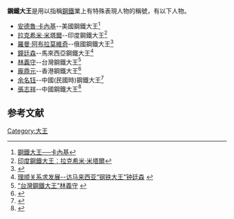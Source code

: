 {{中立性||time=2010-12-15}}
'''鋼鐵大王'''是用以指稱[[鋼鐵|鋼鐵]]業上有特殊表現人物的稱號，有以下人物。

*[[安德魯·卡內基|安德魯·卡內基]]--美國鋼鐵大王<ref>[http://www.books.com.tw/exep/prod/booksfile.php?item=0010446775 鋼鐵大王──卡內基]{{Dead link|date=2018年7月 |bot=InternetArchiveBot |fix-attempted=yes }}</ref>
*[[拉克希米·米塔爾|拉克希米·米塔爾]]--印度鋼鐵大王<ref>[http://www.books.com.tw/exep/prod/china/chinafile.php?item=CN10138281 印度鋼鐵大王︰拉克希米‧米塔爾]{{Dead link|date=2018年7月 |bot=InternetArchiveBot |fix-attempted=yes }}</ref>
*[[羅曼·阿布拉莫維奇|羅曼·阿布拉莫維奇]]--俄國鋼鐵大王<ref>{{Cite web |url=http://www.epochtimes.com/b5/6/6/20/n1356436.htm |title=俄首富阿布拉莫維奇成為新鋼鐵大王 |access-date=2010-12-15 |archive-date=2016-03-04 |archive-url=https://web.archive.org/web/20160304113004/http://www.epochtimes.com/b5/6/6/20/n1356436.htm |dead-url=no }}</ref>
*[[鐘廷森|鐘廷森]]--馬來西亞鋼鐵大王<ref>[http://news.xinhuanet.com/overseas/2008-12/20/content_10530474.htm 理顺关系求发展--访马来西亚“钢铁大王”钟廷森] {{webarchive|url=https://web.archive.org/web/20081225152036/http://news.xinhuanet.com/overseas/2008-12/20/content_10530474.htm |date=2008-12-25 }}</ref>
*[[林義守|林義守]]--台灣鋼鐵大王<ref>[http://hk.huaxia.com/tslj/rdrw/2010/11/2176837.html “台灣鋼鐵大王”林義守] {{webarchive|url=https://web.archive.org/web/20160304233728/http://hk.huaxia.com/tslj/rdrw/2010/11/2176837.html |date=2016-03-04 }}</ref>
*[[龐鼎元|龐鼎元]]--香港鋼鐵大王<ref>{{Cite web |url=http://news.sina.com/sinacn/000-000-000-000/2008-11-21/0333633392.html |title=他們支撐著香港娛樂業：鋼鐵之王-龐傑(圖)  |access-date=2010-12-15 |archive-date=2016-06-14 |archive-url=https://web.archive.org/web/20160614070918/http://news.sina.com/sinacn/000-000-000-000/2008-11-21/0333633392.html |dead-url=no }}</ref>
*[[余名钰|余名钰]]--中國(民國時)鋼鐵大王<ref>{{Cite web |url=http://zs.zhxww.net/rwzs/rwzs/rwzs_sbgl/20080414145054-5.htm |title=宁波帮庄市籍人士（部分） |access-date=2010-12-15 |archive-url=https://web.archive.org/web/20110527040023/http://zs.zhxww.net/rwzs/rwzs/rwzs_sbgl/20080414145054-5.htm |archive-date=2011-05-27 |dead-url=yes }}</ref>
*[[张志祥_(企业家)|張志祥]]--中國鋼鐵大王<ref>{{Cite web |url=http://finance.sina.com.cn/g/20061225/05201118480.shtml |title=2006胡润钢铁富豪榜揭晓 张志祥成中国钢铁大王 |access-date=2010-12-15 |archive-date=2019-09-27 |archive-url=https://web.archive.org/web/20190927231014/http://finance.sina.com.cn/g/20061225/05201118480.shtml |dead-url=no }}</ref>

==参考文献==
<div class="references-small">
<references></references>
</div>

[[Category:大王|Category:大王]]